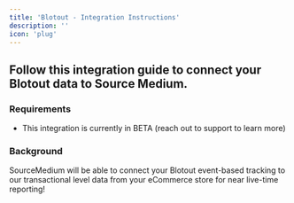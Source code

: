 ```yaml
---
title: 'Blotout - Integration Instructions'
description: ''
icon: 'plug'
---
```


## Follow this integration guide to connect your Blotout data to Source Medium.

### Requirements

- This integration is currently in BETA (reach out to support to learn more)

### Background

SourceMedium will be able to connect your Blotout event-based tracking to our transactional level data from your eCommerce store for near live-time reporting!